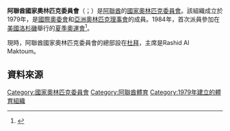 {{Infobox National Olympic Committee
| title = 阿聯酋國家奧林匹克委員會
| logo = United Arab Emirates National Olympic Committee logo.svg
| 國家或地區 = UAE
| 國家或地區編碼 = UAE
| 成立日期 = 1979年
| 加入國際奧委會 = 1980年
| 所屬成員 = OCA
| 總部 = 阿聯酋[[杜拜|杜拜]]
| 會長 = Rashid Al Maktoum
| 秘書長 =
| 網頁 = 
}}

'''阿聯酋國家奧林匹克委員會'''（{{lang-en|United Arab Emirates National Olympic Committee}}；{{lang-ar|اللجنة الأولمبية الوطنية بدولة الإمارات العربية المتحدة
}}）是[[阿聯酋|阿聯酋]]的[[國家奧林匹克委員會|國家奧林匹克委員會]]。該組織成立於1979年，是[[國際奧委會|國際奧委會]]和[[亞洲奧林匹克理事會|亞洲奧林匹克理事會]]的成員。1984年，首次派員參加在[[美國|美國]][[洛杉磯|洛杉磯]]舉行的[[1984年夏季奥林匹克運動會|夏季奧運會]]<ref>{{Cite web |url=http://www.sports-reference.com/olympics/countries/UAE/ |title=United Arab Emirates |access-date=2014-02-27 |archive-url=https://web.archive.org/web/20090220003434/http://www.sports-reference.com/olympics/countries/UAE/ |archive-date=2009-02-20 |dead-url=yes }}</ref>。

現時，阿聯酋國家奧林匹克委員會的總部設在[[杜拜|杜拜]]，主席是Rashid Al Maktoum。

==資料來源==
{{reflist}}

{{OCA}}

[[Category:國家奧林匹克委員會|Category:國家奧林匹克委員會]]
[[Category:阿聯酋體育|Category:阿聯酋體育]]
[[Category:1979年建立的體育組織|Category:1979年建立的體育組織]]